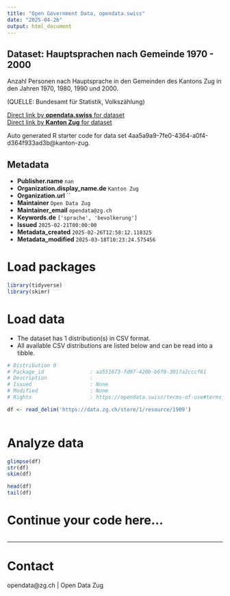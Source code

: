 ```yaml
---
title: "Open Government Data, opendata.swiss"
date: "2025-04-26"
output: html_document
---
```


## Dataset: Hauptsprachen nach Gemeinde 1970 - 2000

Anzahl Personen nach Hauptsprache in den Gemeinden des Kantons Zug in den Jahren 1970, 1980, 1990 und 2000.


(QUELLE: Bundesamt für Statistik, Volkszählung)

[Direct link by **opendata.swiss** for dataset](https://opendata.swiss/de/dataset/hauptsprachen-nach-gemeinde-1970-2000)<br>
[Direct link by **Kanton Zug** for dataset]()

Auto generated R starter code for data set 4aa5a9a9-7fe0-4364-a0f4-d364f933ad3b@kanton-zug.

## Metadata

- **Publisher.name** `nan`
- **Organization.display_name.de** `Kanton Zug`
- **Organization.url** ``
- **Maintainer** `Open Data Zug`
- **Maintainer_email** `opendata@zg.ch`
- **Keywords.de** `['sprache', 'bevolkerung']`
- **Issued** `2025-02-21T00:00:00`
- **Metadata_created** `2025-02-26T12:58:12.118325`
- **Metadata_modified** `2025-03-18T10:23:24.575456`


# Load packages

```r

library(tidyverse)
library(skimr)

```

# Load data

-   The dataset has 1 distribution(s) in CSV format.
-   All available CSV distributions are listed below and can be read into a tibble.

```r

# Distribution 0
# Package_id               : aa551673-fd97-420b-b6f0-3017a2cccf61
# Description              : 
# Issued                   : None
# Modified                 : None
# Rights                   : https://opendata.swiss/terms-of-use#terms_by

df <- read_delim('https://data.zg.ch/store/1/resource/1909')



```

# Analyze data

```r

glimpse(df)
str(df)
skim(df)

head(df)
tail(df)

```

# Continue your code here...

```r

```

------------------------------------------------------------------------

# Contact

opendata@zg.ch | Open Data Zug
